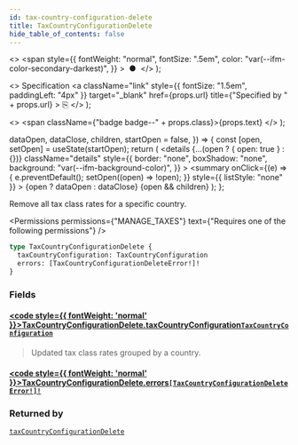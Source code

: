```yaml
---
id: tax-country-configuration-delete
title: TaxCountryConfigurationDelete
hide_table_of_contents: false
---
```


  <>
    <span
      style={{
        fontWeight: "normal",
        fontSize: ".5em",
        color: "var(--ifm-color-secondary-darkest)",
      }}
    >
      &nbsp;●&nbsp;
    </span>
  </>
);

  <>
    Specification
    <a
      className="link"
      style={{ fontSize: "1.5em", paddingLeft: "4px" }}
      target="\_blank"
      href={props.url}
      title={"Specified by " + props.url}
    >
      ⎘
    </a>
  </>
);

  <>
    <span className={"badge badge--" + props.class}>{props.text}</span>
  </>
);


  dataOpen,
  dataClose,
  children,
  startOpen = false,
}) => {
  const [open, setOpen] = useState(startOpen);
  return (
    <details
      {...(open ? { open: true } : {})}
      className="details"
      style={{
        border: "none",
        boxShadow: "none",
        background: "var(--ifm-background-color)",
      }}
    >
      <summary
        onClick={(e) => {
          e.preventDefault();
          setOpen((open) => !open);
        }}
        style={{ listStyle: "none" }}
      >
        {open ? dataOpen : dataClose}
      </summary>
      {open && children}
    </details>
  );
};

Remove all tax class rates for a specific country.

<Badge text="Added in Saleor 3.9" class="secondary margin-bottom--sm" />

<FeaturePreview />

<Permissions
  permissions={"MANAGE_TAXES"}
  text={"Requires one of the following permissions"}
/>

```graphql
type TaxCountryConfigurationDelete {
  taxCountryConfiguration: TaxCountryConfiguration
  errors: [TaxCountryConfigurationDeleteError!]!
}
```

### Fields

#### [<code style={{ fontWeight: 'normal' }}>TaxCountryConfigurationDelete.<b>taxCountryConfiguration</b></code>](#)<Bullet />[`TaxCountryConfiguration`](../../../api-reference/taxes/objects/tax-country-configuration) <Badge class="secondary" text="object"/>

> Updated tax class rates grouped by a country.

#### [<code style={{ fontWeight: 'normal' }}>TaxCountryConfigurationDelete.<b>errors</b></code>](#)<Bullet />[`[TaxCountryConfigurationDeleteError!]!`](../../../api-reference/taxes/objects/tax-country-configuration-delete-error) <Badge class="secondary" text="non-null"/> <Badge class="secondary" text="object"/>

>

### Returned by

[`taxCountryConfigurationDelete`](../../../api-reference/taxes/mutations/tax-country-configuration-delete) <Badge class="secondary" text="mutation"/>


